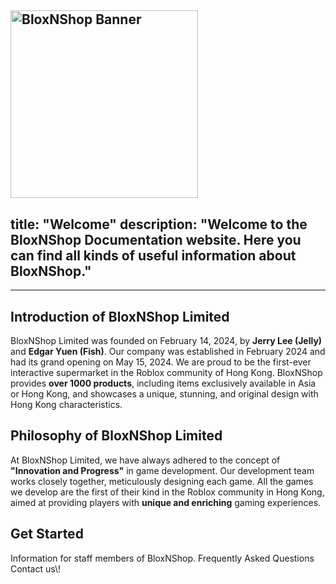 <img 
  src="/images/banner.jpg" 
  alt="BloxNShop Banner"
  height="300"
  className="rounded-lg"
/>
---
title: "Welcome"
description: "Welcome to the **BloxNShop Documentation** website. Here you can find all kinds of useful information about BloxNShop."
---


---

## Introduction of BloxNShop Limited

BloxNShop Limited was founded on February 14, 2024, by **Jerry Lee (Jelly)** and **Edgar Yuen (Fish)**. Our company was established in February 2024 and had its grand opening on May 15, 2024. We are proud to be the first-ever interactive supermarket in the Roblox community of Hong Kong. BloxNShop provides **over 1000 products**, including items exclusively available in Asia or Hong Kong, and showcases a unique, stunning, and original design with Hong Kong characteristics.

## Philosophy of BloxNShop Limited

At BloxNShop Limited, we have always adhered to the concept of **"Innovation and Progress"** in game development. Our development team works closely together, meticulously designing each game. All the games we develop are the first of their kind in the Roblox community in Hong Kong, aimed at providing players with **unique and enriching** gaming experiences.

## Get Started

<Columns cols={1}>
  <Card title="Staff Information" icon="clipboard-user" href="/staffinformation/staff-code-of-conduct">
    Information for staff members of BloxNShop.
  </Card>
  <Card title="FAQ" icon="question" href="/faq">
    Frequently Asked Questions
  </Card>
  <Card title="Contacts" icon="phone" href="/contact-us">
    Contact us\!
  </Card>
</Columns>